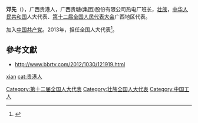 '''邓先'''（{{bd|1962年||}}），广西贵港人，广西贵糖(集团)股份有限公司热电厂班长，[[壮族|壮族]]，[[中华人民共和国|中华人民共和国]]人大代表、[[第十二届全国人民代表大会|第十二届全国人民代表大会]]广西地区代表。

加入[[中国共产党|中国共产党]]。2013年，担任全国人大代表<ref>{{cite news|title=全国人大代表信息-邓先|url= http://210.82.31.1:8084/delegate/viewDelegate.action?dbid=121933|accessdate=2013-04-05|newspaper=全国人大网}}{{Dead link|date=2020年1月 |bot=InternetArchiveBot |fix-attempted=yes }}</ref>。

==參考文獻==
{{reflist}}
*http://www.bbrtv.com/2012/1030/121919.html {{Wayback|url=http://www.bbrtv.com/2012/1030/121919.html |date=20160305211103 }}
{{中国政治人物小作品}}
{{DEFAULTSORT:deng xian}}
[[Category:第十二届全国人大代表|Category:第十二届全国人大代表]]
[[cat:邓姓|xian]]
[[Category:壮族全国人大代表|Category:壮族全国人大代表]]
[[cat:贵港人|cat:贵港人]]
[[Category:中国工人|Category:中国工人]]